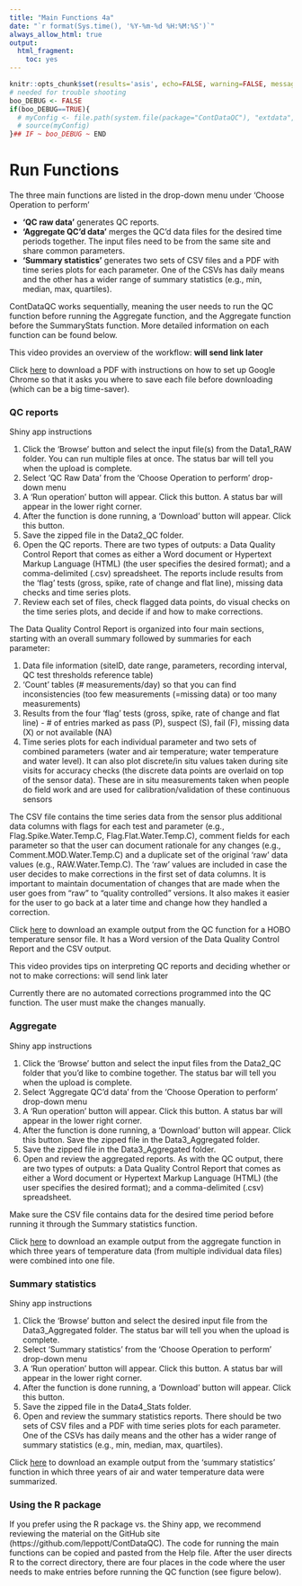 ```yaml
---
title: "Main Functions 4a"
date: "`r format(Sys.time(), '%Y-%m-%d %H:%M:%S')`"
always_allow_html: true
output:
  html_fragment:
    toc: yes
---
```


```r
knitr::opts_chunk$set(results='asis', echo=FALSE, warning=FALSE, message = FALSE)
# needed for trouble shooting
boo_DEBUG <- FALSE
if(boo_DEBUG==TRUE){
  # myConfig <- file.path(system.file(package="ContDataQC"), "extdata", "config.ORIG.R")
  # source(myConfig)
}## IF ~ boo_DEBUG ~ END
```

# Run Functions

The three main functions are listed in the drop-down menu under ‘Choose Operation to perform’

* **‘QC raw data’** generates QC reports.
* **‘Aggregate QC’d data’** merges the QC'd data files for the desired time periods together. The input files need to be from the same site and share common parameters.
* **‘Summary statistics’** generates two sets of CSV files and a PDF with time series plots for each parameter. One of the CSVs has daily means and the other has a wider range of summary statistics (e.g., min, median, max, quartiles).

ContDataQC works sequentially, meaning the user needs to run the QC function before running the Aggregate function, and the Aggregate function before the SummaryStats function. More detailed information on each function can be found below. 

This video provides an overview of the workflow: **will send link later**

Click [here](https://github.com/Blocktt/ShinyAppDocuments/tree/main/ContDataQC/Run_Functions_Files) to download a PDF with instructions on how to set up Google Chrome so that it asks you where to save each file before downloading (which can be a big time-saver).

### QC reports
Shiny app instructions

1. Click the ‘Browse’ button and select the input file(s) from the Data1_RAW folder. You can run multiple files at once. The status bar will tell you when the upload is complete. 
2. Select ‘QC Raw Data’ from the ‘Choose Operation to perform’ drop-down menu
3. A ‘Run operation’ button will appear. Click this button. A status bar will appear in the lower right corner.
4. After the function is done running, a ‘Download’ button will appear. Click this button.
5. Save the zipped file in the Data2_QC folder.
6. Open the QC reports. There are two types of outputs: a Data Quality Control Report that comes as either a Word document or Hypertext Markup Language (HTML) (the user specifies the desired format); and a comma-delimited (.csv) spreadsheet. The reports include results from the ‘flag’ tests (gross, spike, rate of change and flat line), missing data checks and time series plots.
7. Review each set of files, check flagged data points, do visual checks on the time series plots, and decide if and how to make corrections.

The Data Quality Control Report is organized into four main sections, starting with an overall summary followed by summaries for each parameter:

1. Data file information (siteID, date range, parameters, recording interval, QC test thresholds reference table)
2. ‘Count’ tables (# measurements/day) so that you can find inconsistencies (too few measurements (=missing data) or too many measurements)
3. Results from the four ‘flag’ tests (gross, spike, rate of change and flat line) - # of entries marked as pass (P), suspect (S), fail (F), missing data (X) or not available (NA)
4. Time series plots for each individual parameter and two sets of combined parameters (water and air temperature; water temperature and water level). It can also plot discrete/in situ values taken during site visits for accuracy checks (the discrete data points are overlaid on top of the sensor data). These are in situ measurements taken when people do field work and are used for calibration/validation of these continuous sensors

The CSV file contains the time series data from the sensor plus additional data columns with flags for each test and parameter (e.g., Flag.Spike.Water.Temp.C, Flag.Flat.Water.Temp.C), comment fields for each parameter so that the user can document rationale for any changes (e.g., Comment.MOD.Water.Temp.C) and a duplicate set of the original ‘raw’ data values (e.g., RAW.Water.Temp.C). The ‘raw’ values are included in case the user decides to make corrections in the first set of data columns. It is important to maintain documentation of changes that are made when the user goes from “raw” to “quality controlled” versions. It also makes it easier for the user to go back at a later time and change how they handled a correction.

Click [here](https://github.com/Blocktt/ShinyAppDocuments/tree/main/ContDataQC/Run_Functions_Files) to download an example output from the QC function for a HOBO temperature sensor file. It has a Word version of the Data Quality Control Report and the CSV output.

This video provides tips on interpreting QC reports and deciding whether or not to make corrections: will send link later

Currently there are no automated corrections programmed into the QC function. The user must make the changes manually.

### Aggregate
Shiny app instructions

1. Click the ‘Browse’ button and select the input files from the Data2_QC folder that you’d like to combine together. The status bar will tell you when the upload is complete. 
2. Select ‘Aggregate QC’d data’ from the ‘Choose Operation to perform’ drop-down menu
3. A ‘Run operation’ button will appear. Click this button. A status bar will appear in the lower right corner.
4. After the function is done running, a ‘Download’ button will appear. Click this button.
Save the zipped file in the Data3_Aggregated folder.
5. Save the zipped file in the Data3_Aggregated folder.
6. Open and review the aggregated reports. As with the QC output, there are two types of outputs: a Data Quality Control Report that comes as either a Word document or Hypertext Markup Language (HTML) (the user specifies the desired format); and a comma-delimited (.csv) spreadsheet. 

Make sure the CSV file contains data for the desired time period before running it through the Summary statistics function.

Click [here](https://github.com/Blocktt/ShinyAppDocuments/tree/main/ContDataQC/Run_Functions_Files) to download an example output from the aggregate function in which three years of temperature data (from multiple individual data files) were combined into one file.

### Summary statistics
Shiny app instructions

1. Click the ‘Browse’ button and select the desired input file from the Data3_Aggregated folder. The status bar will tell you when the upload is complete. 
2. Select ‘Summary statistics’ from the ‘Choose Operation to perform’ drop-down menu
3. A ‘Run operation’ button will appear. Click this button. A status bar will appear in the lower right corner. 
4. After the function is done running, a ‘Download’ button will appear. Click this button.
5. Save the zipped file in the Data4_Stats folder.
6. Open and review the summary statistics reports. There should be two sets of CSV files and a PDF with time series plots for each parameter. One of the CSVs has daily means and the other has a wider range of summary statistics (e.g., min, median, max, quartiles).

Click [here](https://github.com/Blocktt/ShinyAppDocuments/tree/main/ContDataQC/Run_Functions_Files) to download an example output from the ‘summary statistics’ function in which three years of air and water temperature data were summarized.

### Using the R package
If you prefer using the R package vs. the Shiny app, we recommend reviewing the material on the GitHub site (https://github.com/leppott/ContDataQC). The code for running the main functions can be copied and pasted from the Help file. After the user directs R to the correct directory, there are four places in the code where the user needs to make entries before running the QC function (see figure below).
